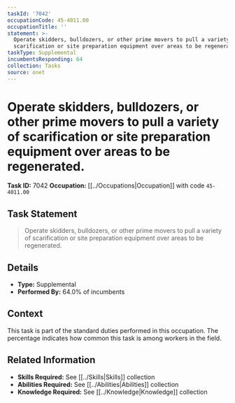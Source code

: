 ```yaml
---
taskId: '7042'
occupationCode: 45-4011.00
occupationTitle: ''
statement: >-
  Operate skidders, bulldozers, or other prime movers to pull a variety of
  scarification or site preparation equipment over areas to be regenerated.
taskType: Supplemental
incumbentsResponding: 64
collection: Tasks
source: onet
---
```

# Operate skidders, bulldozers, or other prime movers to pull a variety of scarification or site preparation equipment over areas to be regenerated.

**Task ID:** 7042
**Occupation:** [[../Occupations|Occupation]] with code `45-4011.00`

## Task Statement

> Operate skidders, bulldozers, or other prime movers to pull a variety of scarification or site preparation equipment over areas to be regenerated.

## Details

- **Type:** Supplemental
- **Performed By:** 64.0% of incumbents

## Context

This task is part of the standard duties performed in this occupation. The percentage indicates how common this task is among workers in the field.

## Related Information

- **Skills Required:** See [[../Skills|Skills]] collection
- **Abilities Required:** See [[../Abilities|Abilities]] collection
- **Knowledge Required:** See [[../Knowledge|Knowledge]] collection
